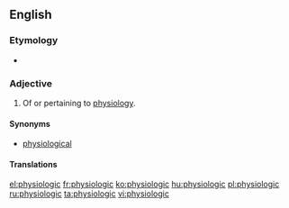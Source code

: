 ==English==

===Etymology===
* {{suffix|physiology|ic|lang=en}}

===Adjective===
{{en-adj|-}}

# Of or pertaining to [[physiology]].

====Synonyms====
* [[physiological]]

====Translations====
{{trans-see|of or pertaining to physiology|physiological}}

[[el:physiologic]]
[[fr:physiologic]]
[[ko:physiologic]]
[[hu:physiologic]]
[[pl:physiologic]]
[[ru:physiologic]]
[[ta:physiologic]]
[[vi:physiologic]]